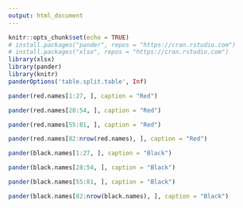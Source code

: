 ```yaml
---
output: html_document
---
```


```r
knitr::opts_chunk$set(echo = TRUE)
# install.packages("pander", repos = "https://cran.rstudio.com")
# install.packages("xlsx", repos = "https://cran.rstudio.com")
library(xlsx)
library(pander)
library(knitr)
panderOptions('table.split.table', Inf)
```

<!--
### Data

```r
# class_roll <- read.xlsx("../data/class_roll1024.xlsx", 1, startRow = 2, endRow = 97, colIndex = c(3:7, 9), colClasses = rep("character", 6), stringsAsFactors = FALSE)
# str(class_roll)
# names(class_roll) <- c("dept", "id", "name", "year", "e.mail", "cell.no")
# str(class_roll)
load("./red_and_black_180307_data.RData")
```

### Randomization

```r
# set.seed(1)
# N <- nrow(class_roll) 
# red.id <- sample(1:N, size = floor(N/2))
# red.id
# class_roll$group <- factor(ifelse((1:N) %in% red.id, "Red", "Black"), levels = c("Red", "Black"))
# black.id <- (1:N)[-red.id]
# class_roll$group <- sample(1:N) %% 2 + 1
# class_roll$group <- factor(class_roll$group, labels = c("Red", "Black"))
# red.id <- which(class_roll$group == "Red")
# black.id <- which(class_roll$group == "Black")
```

### 학번

```r
ID.15<-factor(ifelse(substr(class_roll$id, 1, 4) >= 2015, "younger.15", "older.15"), levels=c("younger.15", "older.15"))
pander(table("15학번 기준" = ID.15, "그룹" = class_roll$group))
ID.14<-factor(ifelse(substr(class_roll$id, 1, 4) >= 2014, "younger.14", "older.14"), levels=c("younger.14", "older.14"))
pander(table("14학번 기준" = ID.14, "그룹" = class_roll$group))
ID.13<-factor(ifelse(substr(class_roll$id, 1, 4) >= 2013, "younger.13", "older.13"), levels=c("younger.13", "older.13"))
pander(table("13학번 기준" = ID.13, "그룹" = class_roll$group))
ID.12<-factor(ifelse(substr(class_roll$id, 1, 4) >= 2012, "younger.12", "older.12"), levels=c("younger.12", "older.12"))
pander(table("12학번 기준" = ID.12, "그룹" = class_roll$group))
```

### 학번 홀짝

```r
odd.even <- as.numeric(class_roll$id) %% 2
pander(table("odd_even" = odd.even, "Group"= class_roll$group))
```

### e-mail 서비스업체

```r
e.mail.list <- strsplit(class_roll$e.mail, "@", fixed = TRUE)
mail.com <- mapply("[", e.mail.list, 2)
pander(table("e-mail" = mail.com, "그룹" = class_roll$group))
```

### 성씨 분포

```r
f.name <- substring(class_roll$name, first = 1, last = 1)
pander(table("Family Name" =f.name, "Group" = class_roll$group))
```

### 많이 나오는 성씨

```r
f.name.f <- factor(ifelse(f.name %in% c("김", "이", "박"), f.name, "기타"), levels = c("김", "이", "박", "기타"))
pander(table("Group" = class_roll$group, "Family Name" = f.name.f))
```

### 전체 출석부

```r
pander(class_roll)
#table("단과대학" = class_roll$college, "그룹" = class_roll$group)
```

```r
gr.id.o <- order(class_roll$group, class_roll$name)
id.by.gr <- class_roll[gr.id.o, c("group", "id", "name")]
red.names <- id.by.gr[id.by.gr$group=="Red", c("id", "name")]
names(red.names) <- c("학번", "이름")
# pander(red.names)
black.names <- id.by.gr[id.by.gr$group=="Black", c("id", "name")]
names(black.names) <- c("학번", "이름")
# pander(black.names)
# class_roll[red.id, "id"]
# class_roll[black.id, "id"]
# cbind(class_roll[red.id, "id"], class_roll[black.id, "id"])
# red.black.df <- data.frame("Red" = red.names, "Black" = black.names, row.names = NULL)
# red.black.ls <- list("Red" = red.names, "Black" = black.names)
# names(red.black.df) <- c("Red", "Black")
# pander(red.black.ls)
#kable(red.black.df, align = c("c", "c", "c", "c"))
```
-->


```r
pander(red.names[1:27, ], caption = "Red")
```

<P style="page-break-before:always">

```r
pander(red.names[28:54, ], caption = "Red")
```

<P style="page-break-before:always">

```r
pander(red.names[55:81, ], caption = "Red")
```

<P style="page-break-before:always">

```r
pander(red.names[82:nrow(red.names), ], caption = "Red")
```

<P style="page-break-before:always">

```r
pander(black.names[1:27, ], caption = "Black")
```

<P style="page-break-before:always">

```r
pander(black.names[28:54, ], caption = "Black")
```

<P style="page-break-before:always">

```r
pander(black.names[55:81, ], caption = "Black")
```

<P style="page-break-before:always">

```r
pander(black.names[82:nrow(black.names), ], caption = "Black")
```

<!--
```r
save.image("./red_and_black_180307_data.RData")
```
-->
